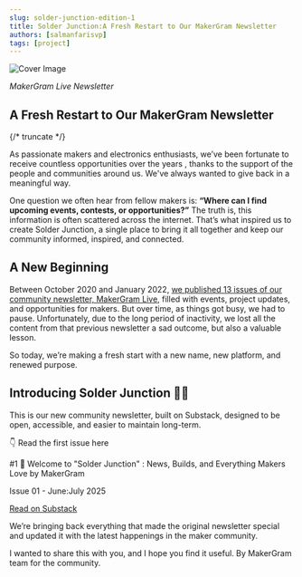 ```yaml
---
slug: solder-junction-edition-1
title: Solder Junction:A Fresh Restart to Our MakerGram Newsletter
authors: [salmanfarisvp]
tags: [project]
---
```


![Cover Image](../static/img/blog/2025-07-20-solder-junction-edition-1/makergramLive-less.jpg)

_MakerGram Live Newsletter_

## A Fresh Restart to Our MakerGram Newsletter

{/* truncate */}

As passionate makers and electronics enthusiasts, we’ve been fortunate to receive countless opportunities over the years , thanks to the support of the people and communities around us. We've always wanted to give back in a meaningful way.

One question we often hear from fellow makers is: **“Where can I find upcoming events, contests, or opportunities?”** The truth is, this information is often scattered across the internet. That’s what inspired us to create Solder Junction, a single place to bring it all together and keep our community informed, inspired, and connected.

## A New Beginning

Between October 2020 and January 2022, [we published 13 issues of our community newsletter, MakerGram Live](http://web.archive.org/web/20220930021053/https://us19.campaign-archive.com/home/?u=c46723a04a3a8e6fa328d1ddd&id=b9308c5cc6), filled with events, project updates, and opportunities for makers. But over time, as things got busy, we had to pause. Unfortunately, due to the long period of inactivity, we lost all the content from that previous newsletter a sad outcome, but also a valuable lesson.

So today, we’re making a fresh start with a new name, new platform, and renewed purpose.

## Introducing Solder Junction 🔌✨

This is our new community newsletter, built on Substack, designed to be open, accessible, and easier to maintain long-term.

👇 Read the first issue here

<div class="substack-post-embed"><p lang="en">#1 🚀 Welcome to "Solder Junction" : News, Builds, and Everything Makers Love by MakerGram</p><p>Issue 01 - June:July 2025 </p><a data-post-link href="https://makergram.substack.com/p/1-welcome-to-solder-junction-news">Read on Substack</a></div><script async src="https://substack.com/embedjs/embed.js" charset="utf-8"></script>

We’re bringing back everything that made the original newsletter special and updated it with the latest happenings in the maker community.

I wanted to share this with you, and I hope you find it useful. By MakerGram team for the community.